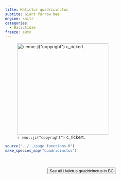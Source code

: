 ```yaml
---
title: Halictus quadricinctus
subtite: Giant furrow bee
engine: knitr
categories:
  - Halictidae
freeze: auto
---
```

![`r emo::ji("copyright")` c_rickert.](https://inaturalist-open-data.s3.amazonaws.com/photos/340805368/large.jpg){height=300}





```r
source("../../page_functions.R")
make_species_map("quadricinctus")
```
<br><br>
<center>


<a href="https://inaturalist.ca/observations?place_id=any&subview=map&taxon_id=484543"><button type="button" class="btn btn-secondary">See all Halictus quadricinctus in BC <i class="fa-solid fa-arrow-up-right-from-square"></i> </button></a>
</center>
